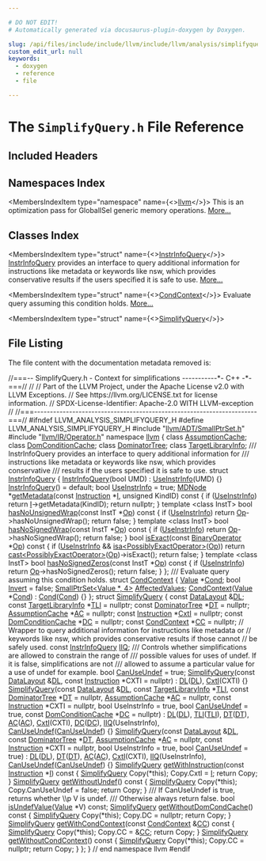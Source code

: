 ```yaml
---

# DO NOT EDIT!
# Automatically generated via docusaurus-plugin-doxygen by Doxygen.

slug: /api/files/include/include/llvm/include/llvm/analysis/simplifyquery-h
custom_edit_url: null
keywords:
  - doxygen
  - reference
  - file

---
```





# The `SimplifyQuery.h` File Reference

<DoxygenPage pluginConfig={pluginConfig}>



## Included Headers

<IncludesList>
<IncludesListItem
  filePath="llvm/ADT/SmallPtrSet.h"
  permalink="/docs/api/files/include/include/llvm/include/llvm/adt/smallptrset-h"
  isLocal="true" />
<IncludesListItem
  filePath="llvm/IR/Operator.h"
  permalink="/docs/api/files/include/include/llvm/include/llvm/ir/operator-h"
  isLocal="true" />
</IncludesList>

## Namespaces Index

<MembersIndex>

<MembersIndexItem
  type="namespace"
  name={<><a href="/docs/api/namespaces/llvm">llvm</a></>}>
This is an optimization pass for GlobalISel generic memory operations. <a href="/docs/api/namespaces/llvm/#details">More...</a>
</MembersIndexItem>

</MembersIndex>

## Classes Index

<MembersIndex>

<MembersIndexItem
  type="struct"
  name={<><a href="/docs/api/structs/llvm/instrinfoquery">InstrInfoQuery</a></>}>
<a href="/docs/api/structs/llvm/instrinfoquery">InstrInfoQuery</a> provides an interface to query additional information for instructions like metadata or keywords like nsw, which provides conservative results if the users specified it is safe to use. <a href="/docs/api/structs/llvm/instrinfoquery/#details">More...</a>
</MembersIndexItem>

<MembersIndexItem
  type="struct"
  name={<><a href="/docs/api/structs/llvm/condcontext">CondContext</a></>}>
Evaluate query assuming this condition holds. <a href="/docs/api/structs/llvm/condcontext/#details">More...</a>
</MembersIndexItem>

<MembersIndexItem
  type="struct"
  name={<><a href="/docs/api/structs/llvm/simplifyquery">SimplifyQuery</a></>}>
</MembersIndexItem>

</MembersIndex>


## File Listing

The file content with the documentation metadata removed is:

<ProgramListing>

<Link id="l00001" /><CodeLine lineNumber="1"><Highlight kind="comment">//===-- SimplifyQuery.h - Context for simplifications -----------&#42;- C++ -&#42;-===//</Highlight><Highlight kind="normal"></Highlight></CodeLine>
<Link id="l00002" /><CodeLine lineNumber="2"><Highlight kind="normal"></Highlight><Highlight kind="comment">//</Highlight><Highlight kind="normal"></Highlight></CodeLine>
<Link id="l00003" /><CodeLine lineNumber="3"><Highlight kind="normal"></Highlight><Highlight kind="comment">// Part of the LLVM Project, under the Apache License v2.0 with LLVM Exceptions.</Highlight><Highlight kind="normal"></Highlight></CodeLine>
<Link id="l00004" /><CodeLine lineNumber="4"><Highlight kind="normal"></Highlight><Highlight kind="comment">// See https://llvm.org/LICENSE.txt for license information.</Highlight><Highlight kind="normal"></Highlight></CodeLine>
<Link id="l00005" /><CodeLine lineNumber="5"><Highlight kind="normal"></Highlight><Highlight kind="comment">// SPDX-License-Identifier: Apache-2.0 WITH LLVM-exception</Highlight><Highlight kind="normal"></Highlight></CodeLine>
<Link id="l00006" /><CodeLine lineNumber="6"><Highlight kind="normal"></Highlight><Highlight kind="comment">//</Highlight><Highlight kind="normal"></Highlight></CodeLine>
<Link id="l00007" /><CodeLine lineNumber="7"><Highlight kind="normal"></Highlight><Highlight kind="comment">//===----------------------------------------------------------------------===//</Highlight><Highlight kind="normal"></Highlight></CodeLine>
<Link id="l00008" /><CodeLine lineNumber="8"><Highlight kind="normal"></Highlight></CodeLine>
<Link id="l00009" /><CodeLine lineNumber="9"><Highlight kind="normal"></Highlight><Highlight kind="preprocessor">#ifndef LLVM&#95;ANALYSIS&#95;SIMPLIFYQUERY&#95;H</Highlight><Highlight kind="normal"></Highlight></CodeLine>
<Link id="l00010" /><CodeLine lineNumber="10"><Highlight kind="normal"></Highlight><Highlight kind="preprocessor">#define LLVM&#95;ANALYSIS&#95;SIMPLIFYQUERY&#95;H</Highlight><Highlight kind="normal"></Highlight></CodeLine>
<Link id="l00011" /><CodeLine lineNumber="11"><Highlight kind="normal"></Highlight></CodeLine>
<Link id="l00012" /><CodeLine lineNumber="12"><Highlight kind="normal"></Highlight><Highlight kind="preprocessor">#include &quot;<a href="/docs/api/files/include/include/llvm/include/llvm/adt/smallptrset-h">llvm/ADT/SmallPtrSet.h</a>&quot;</Highlight><Highlight kind="normal"></Highlight></CodeLine>
<Link id="l00013" /><CodeLine lineNumber="13"><Highlight kind="normal"></Highlight><Highlight kind="preprocessor">#include &quot;<a href="/docs/api/files/include/include/llvm/include/llvm/ir/operator-h">llvm/IR/Operator.h</a>&quot;</Highlight><Highlight kind="normal"></Highlight></CodeLine>
<Link id="l00014" /><CodeLine lineNumber="14"><Highlight kind="normal"></Highlight></CodeLine>
<Link id="l00015" /><CodeLine lineNumber="15"><Highlight kind="normal"></Highlight><Highlight kind="keyword">namespace </Highlight><Highlight kind="normal"><a href="/docs/api/namespaces/llvm">llvm</a> &#123;</Highlight></CodeLine>
<Link id="l00016" /><CodeLine lineNumber="16"><Highlight kind="normal"></Highlight></CodeLine>
<Link id="l00017" /><CodeLine lineNumber="17"><Highlight kind="normal"></Highlight><Highlight kind="keyword">class </Highlight><Highlight kind="normal"><a href="/docs/api/classes/llvm/assumptioncache">AssumptionCache</a>;</Highlight></CodeLine>
<Link id="l00018" /><CodeLine lineNumber="18"><Highlight kind="normal"></Highlight><Highlight kind="keyword">class </Highlight><Highlight kind="normal"><a href="/docs/api/classes/llvm/domconditioncache">DomConditionCache</a>;</Highlight></CodeLine>
<Link id="l00019" /><CodeLine lineNumber="19"><Highlight kind="normal"></Highlight><Highlight kind="keyword">class </Highlight><Highlight kind="normal"><a href="/docs/api/classes/llvm/dominatortree">DominatorTree</a>;</Highlight></CodeLine>
<Link id="l00020" /><CodeLine lineNumber="20"><Highlight kind="normal"></Highlight><Highlight kind="keyword">class </Highlight><Highlight kind="normal"><a href="/docs/api/classes/llvm/targetlibraryinfo">TargetLibraryInfo</a>;</Highlight></CodeLine>
<Link id="l00021" /><CodeLine lineNumber="21"><Highlight kind="normal"></Highlight><Highlight kind="comment"></Highlight></CodeLine>
<Link id="l00022" /><CodeLine lineNumber="22"><Highlight kind="comment">/// InstrInfoQuery provides an interface to query additional information for</Highlight></CodeLine>
<Link id="l00023" /><CodeLine lineNumber="23"><Highlight kind="comment">/// instructions like metadata or keywords like nsw, which provides conservative</Highlight></CodeLine>
<Link id="l00024" /><CodeLine lineNumber="24"><Highlight kind="comment">/// results if the users specified it is safe to use.</Highlight><Highlight kind="normal"></Highlight></CodeLine>
<Link id="l00025" /><CodeLine lineNumber="25" lineLink="/docs/api/structs/llvm/instrinfoquery"><Highlight kind="normal"></Highlight><Highlight kind="keyword">struct </Highlight><Highlight kind="normal"><a href="/docs/api/structs/llvm/instrinfoquery/#a802eed2da28f20a7d5b2a7d113b234bb">InstrInfoQuery</a> &#123;</Highlight></CodeLine>
<Link id="l00026" /><CodeLine lineNumber="26" lineLink="/docs/api/structs/llvm/instrinfoquery/#a802eed2da28f20a7d5b2a7d113b234bb"><Highlight kind="normal">  <a href="/docs/api/structs/llvm/instrinfoquery/#a802eed2da28f20a7d5b2a7d113b234bb">InstrInfoQuery</a>(</Highlight><Highlight kind="keywordtype">bool</Highlight><Highlight kind="normal"> UMD) : <a href="/docs/api/structs/llvm/instrinfoquery/#a9f2a11175d1af9d1bf62666c50c60145">UseInstrInfo</a>(UMD) &#123;&#125;</Highlight></CodeLine>
<Link id="l00027" /><CodeLine lineNumber="27" lineLink="/docs/api/structs/llvm/instrinfoquery/#af44a37cf807da653a896efe37de5bb88"><Highlight kind="normal">  <a href="/docs/api/structs/llvm/instrinfoquery/#af44a37cf807da653a896efe37de5bb88">InstrInfoQuery</a>() = </Highlight><Highlight kind="keywordflow">default</Highlight><Highlight kind="normal">;</Highlight></CodeLine>
<Link id="l00028" /><CodeLine lineNumber="28" lineLink="/docs/api/structs/llvm/instrinfoquery/#a9f2a11175d1af9d1bf62666c50c60145"><Highlight kind="normal">  </Highlight><Highlight kind="keywordtype">bool</Highlight><Highlight kind="normal"> <a href="/docs/api/structs/llvm/instrinfoquery/#a9f2a11175d1af9d1bf62666c50c60145">UseInstrInfo</a> = </Highlight><Highlight kind="keyword">true</Highlight><Highlight kind="normal">;</Highlight></CodeLine>
<Link id="l00029" /><CodeLine lineNumber="29"><Highlight kind="normal"></Highlight></CodeLine>
<Link id="l00030" /><CodeLine lineNumber="30" lineLink="/docs/api/structs/llvm/instrinfoquery/#a312d7ea4a3b571129e9a279a18635ed2"><Highlight kind="normal">  <a href="/docs/api/classes/llvm/mdnode">MDNode</a> &#42;<a href="/docs/api/structs/llvm/instrinfoquery/#a312d7ea4a3b571129e9a279a18635ed2">getMetadata</a>(</Highlight><Highlight kind="keyword">const</Highlight><Highlight kind="normal"> <a href="/docs/api/classes/llvm/instruction">Instruction</a> &#42;<a href="/docs/api/files/lib/lib/support/md5-cpp/#ac0eafdc9ee161b71e7af98af736952fd">I</a>, </Highlight><Highlight kind="keywordtype">unsigned</Highlight><Highlight kind="normal"> KindID)</Highlight><Highlight kind="keyword"> const </Highlight><Highlight kind="normal">&#123;</Highlight></CodeLine>
<Link id="l00031" /><CodeLine lineNumber="31"><Highlight kind="normal">    </Highlight><Highlight kind="keywordflow">if</Highlight><Highlight kind="normal"> (<a href="/docs/api/structs/llvm/instrinfoquery/#a9f2a11175d1af9d1bf62666c50c60145">UseInstrInfo</a>)</Highlight></CodeLine>
<Link id="l00032" /><CodeLine lineNumber="32"><Highlight kind="normal">      </Highlight><Highlight kind="keywordflow">return</Highlight><Highlight kind="normal"> <a href="/docs/api/files/lib/lib/support/md5-cpp/#ac0eafdc9ee161b71e7af98af736952fd">I</a>-&gt;getMetadata(KindID);</Highlight></CodeLine>
<Link id="l00033" /><CodeLine lineNumber="33"><Highlight kind="normal">    </Highlight><Highlight kind="keywordflow">return</Highlight><Highlight kind="normal"> </Highlight><Highlight kind="keyword">nullptr</Highlight><Highlight kind="normal">;</Highlight></CodeLine>
<Link id="l00034" /><CodeLine lineNumber="34"><Highlight kind="normal">  &#125;</Highlight></CodeLine>
<Link id="l00035" /><CodeLine lineNumber="35"><Highlight kind="normal"></Highlight></CodeLine>
<Link id="l00036" /><CodeLine lineNumber="36" lineLink="/docs/api/structs/llvm/instrinfoquery/#affcd96f408768d8c1849b5293579143d"><Highlight kind="normal">  </Highlight><Highlight kind="keyword">template</Highlight><Highlight kind="normal"> &lt;</Highlight><Highlight kind="keyword">class</Highlight><Highlight kind="normal"> InstT&gt; </Highlight><Highlight kind="keywordtype">bool</Highlight><Highlight kind="normal"> <a href="/docs/api/structs/llvm/instrinfoquery/#affcd96f408768d8c1849b5293579143d">hasNoUnsignedWrap</a>(</Highlight><Highlight kind="keyword">const</Highlight><Highlight kind="normal"> InstT &#42;<a href="/docs/api/namespaces/llvm/#ab471937b9a227e70c7fe8bd9604014d6">Op</a>)</Highlight><Highlight kind="keyword"> const </Highlight><Highlight kind="normal">&#123;</Highlight></CodeLine>
<Link id="l00037" /><CodeLine lineNumber="37"><Highlight kind="normal">    </Highlight><Highlight kind="keywordflow">if</Highlight><Highlight kind="normal"> (<a href="/docs/api/structs/llvm/instrinfoquery/#a9f2a11175d1af9d1bf62666c50c60145">UseInstrInfo</a>)</Highlight></CodeLine>
<Link id="l00038" /><CodeLine lineNumber="38"><Highlight kind="normal">      </Highlight><Highlight kind="keywordflow">return</Highlight><Highlight kind="normal"> <a href="/docs/api/namespaces/llvm/#ab471937b9a227e70c7fe8bd9604014d6">Op</a>-&gt;hasNoUnsignedWrap();</Highlight></CodeLine>
<Link id="l00039" /><CodeLine lineNumber="39"><Highlight kind="normal">    </Highlight><Highlight kind="keywordflow">return</Highlight><Highlight kind="normal"> </Highlight><Highlight kind="keyword">false</Highlight><Highlight kind="normal">;</Highlight></CodeLine>
<Link id="l00040" /><CodeLine lineNumber="40"><Highlight kind="normal">  &#125;</Highlight></CodeLine>
<Link id="l00041" /><CodeLine lineNumber="41"><Highlight kind="normal"></Highlight></CodeLine>
<Link id="l00042" /><CodeLine lineNumber="42" lineLink="/docs/api/structs/llvm/instrinfoquery/#a879785896627e7415e7aee7934bf922b"><Highlight kind="normal">  </Highlight><Highlight kind="keyword">template</Highlight><Highlight kind="normal"> &lt;</Highlight><Highlight kind="keyword">class</Highlight><Highlight kind="normal"> InstT&gt; </Highlight><Highlight kind="keywordtype">bool</Highlight><Highlight kind="normal"> <a href="/docs/api/structs/llvm/instrinfoquery/#a879785896627e7415e7aee7934bf922b">hasNoSignedWrap</a>(</Highlight><Highlight kind="keyword">const</Highlight><Highlight kind="normal"> InstT &#42;<a href="/docs/api/namespaces/llvm/#ab471937b9a227e70c7fe8bd9604014d6">Op</a>)</Highlight><Highlight kind="keyword"> const </Highlight><Highlight kind="normal">&#123;</Highlight></CodeLine>
<Link id="l00043" /><CodeLine lineNumber="43"><Highlight kind="normal">    </Highlight><Highlight kind="keywordflow">if</Highlight><Highlight kind="normal"> (<a href="/docs/api/structs/llvm/instrinfoquery/#a9f2a11175d1af9d1bf62666c50c60145">UseInstrInfo</a>)</Highlight></CodeLine>
<Link id="l00044" /><CodeLine lineNumber="44"><Highlight kind="normal">      </Highlight><Highlight kind="keywordflow">return</Highlight><Highlight kind="normal"> <a href="/docs/api/namespaces/llvm/#ab471937b9a227e70c7fe8bd9604014d6">Op</a>-&gt;hasNoSignedWrap();</Highlight></CodeLine>
<Link id="l00045" /><CodeLine lineNumber="45"><Highlight kind="normal">    </Highlight><Highlight kind="keywordflow">return</Highlight><Highlight kind="normal"> </Highlight><Highlight kind="keyword">false</Highlight><Highlight kind="normal">;</Highlight></CodeLine>
<Link id="l00046" /><CodeLine lineNumber="46"><Highlight kind="normal">  &#125;</Highlight></CodeLine>
<Link id="l00047" /><CodeLine lineNumber="47"><Highlight kind="normal"></Highlight></CodeLine>
<Link id="l00048" /><CodeLine lineNumber="48" lineLink="/docs/api/structs/llvm/instrinfoquery/#a0e8fe3b04971436feea66aca9016f45b"><Highlight kind="normal">  </Highlight><Highlight kind="keywordtype">bool</Highlight><Highlight kind="normal"> <a href="/docs/api/structs/llvm/instrinfoquery/#a0e8fe3b04971436feea66aca9016f45b">isExact</a>(</Highlight><Highlight kind="keyword">const</Highlight><Highlight kind="normal"> <a href="/docs/api/classes/llvm/binaryoperator">BinaryOperator</a> &#42;<a href="/docs/api/namespaces/llvm/#ab471937b9a227e70c7fe8bd9604014d6">Op</a>)</Highlight><Highlight kind="keyword"> const </Highlight><Highlight kind="normal">&#123;</Highlight></CodeLine>
<Link id="l00049" /><CodeLine lineNumber="49"><Highlight kind="normal">    </Highlight><Highlight kind="keywordflow">if</Highlight><Highlight kind="normal"> (<a href="/docs/api/structs/llvm/instrinfoquery/#a9f2a11175d1af9d1bf62666c50c60145">UseInstrInfo</a> &amp;&amp; <a href="/docs/api/namespaces/llvm/#a92ca992e52dddc420f4b069cae06dfbe">isa&lt;PossiblyExactOperator&gt;</a>(<a href="/docs/api/namespaces/llvm/#ab471937b9a227e70c7fe8bd9604014d6">Op</a>))</Highlight></CodeLine>
<Link id="l00050" /><CodeLine lineNumber="50"><Highlight kind="normal">      </Highlight><Highlight kind="keywordflow">return</Highlight><Highlight kind="normal"> <a href="/docs/api/namespaces/llvm/#ac4fc845f5ed92de63cd4474f128f5fc5">cast&lt;PossiblyExactOperator&gt;</a>(<a href="/docs/api/namespaces/llvm/#ab471937b9a227e70c7fe8bd9604014d6">Op</a>)-&gt;isExact();</Highlight></CodeLine>
<Link id="l00051" /><CodeLine lineNumber="51"><Highlight kind="normal">    </Highlight><Highlight kind="keywordflow">return</Highlight><Highlight kind="normal"> </Highlight><Highlight kind="keyword">false</Highlight><Highlight kind="normal">;</Highlight></CodeLine>
<Link id="l00052" /><CodeLine lineNumber="52"><Highlight kind="normal">  &#125;</Highlight></CodeLine>
<Link id="l00053" /><CodeLine lineNumber="53"><Highlight kind="normal"></Highlight></CodeLine>
<Link id="l00054" /><CodeLine lineNumber="54" lineLink="/docs/api/structs/llvm/instrinfoquery/#a76d2f99545c6ca6ae903258d78dfecd0"><Highlight kind="normal">  </Highlight><Highlight kind="keyword">template</Highlight><Highlight kind="normal"> &lt;</Highlight><Highlight kind="keyword">class</Highlight><Highlight kind="normal"> InstT&gt; </Highlight><Highlight kind="keywordtype">bool</Highlight><Highlight kind="normal"> <a href="/docs/api/structs/llvm/instrinfoquery/#a76d2f99545c6ca6ae903258d78dfecd0">hasNoSignedZeros</a>(</Highlight><Highlight kind="keyword">const</Highlight><Highlight kind="normal"> InstT &#42;<a href="/docs/api/namespaces/llvm/#ab471937b9a227e70c7fe8bd9604014d6">Op</a>)</Highlight><Highlight kind="keyword"> const </Highlight><Highlight kind="normal">&#123;</Highlight></CodeLine>
<Link id="l00055" /><CodeLine lineNumber="55"><Highlight kind="normal">    </Highlight><Highlight kind="keywordflow">if</Highlight><Highlight kind="normal"> (<a href="/docs/api/structs/llvm/instrinfoquery/#a9f2a11175d1af9d1bf62666c50c60145">UseInstrInfo</a>)</Highlight></CodeLine>
<Link id="l00056" /><CodeLine lineNumber="56"><Highlight kind="normal">      </Highlight><Highlight kind="keywordflow">return</Highlight><Highlight kind="normal"> <a href="/docs/api/namespaces/llvm/#ab471937b9a227e70c7fe8bd9604014d6">Op</a>-&gt;hasNoSignedZeros();</Highlight></CodeLine>
<Link id="l00057" /><CodeLine lineNumber="57"><Highlight kind="normal">    </Highlight><Highlight kind="keywordflow">return</Highlight><Highlight kind="normal"> </Highlight><Highlight kind="keyword">false</Highlight><Highlight kind="normal">;</Highlight></CodeLine>
<Link id="l00058" /><CodeLine lineNumber="58"><Highlight kind="normal">  &#125;</Highlight></CodeLine>
<Link id="l00059" /><CodeLine lineNumber="59"><Highlight kind="normal">&#125;;</Highlight></CodeLine>
<Link id="l00060" /><CodeLine lineNumber="60"><Highlight kind="normal"></Highlight><Highlight kind="comment"></Highlight></CodeLine>
<Link id="l00061" /><CodeLine lineNumber="61"><Highlight kind="comment">/// Evaluate query assuming this condition holds.</Highlight><Highlight kind="normal"></Highlight></CodeLine>
<Link id="l00062" /><CodeLine lineNumber="62" lineLink="/docs/api/structs/llvm/condcontext"><Highlight kind="normal"></Highlight><Highlight kind="keyword">struct </Highlight><Highlight kind="normal"><a href="/docs/api/structs/llvm/condcontext/#a05c157f65770647b729fb744b1781f09">CondContext</a> &#123;</Highlight></CodeLine>
<Link id="l00063" /><CodeLine lineNumber="63" lineLink="/docs/api/structs/llvm/condcontext/#a763ef317b7b58ce418aa2f6b0257a81d"><Highlight kind="normal">  <a href="/docs/api/classes/llvm/value">Value</a> &#42;<a href="/docs/api/structs/llvm/condcontext/#a763ef317b7b58ce418aa2f6b0257a81d">Cond</a>;</Highlight></CodeLine>
<Link id="l00064" /><CodeLine lineNumber="64" lineLink="/docs/api/structs/llvm/condcontext/#a2b7d7cd82fc31661c80b93961a93fd4c"><Highlight kind="normal">  </Highlight><Highlight kind="keywordtype">bool</Highlight><Highlight kind="normal"> <a href="/docs/api/structs/llvm/condcontext/#a2b7d7cd82fc31661c80b93961a93fd4c">Invert</a> = </Highlight><Highlight kind="keyword">false</Highlight><Highlight kind="normal">;</Highlight></CodeLine>
<Link id="l00065" /><CodeLine lineNumber="65" lineLink="/docs/api/structs/llvm/condcontext/#a331e34a45be65f3b088083ceecb5a442"><Highlight kind="normal">  <a href="/docs/api/classes/llvm/smallptrset">SmallPtrSet&lt;Value &#42;, 4&gt;</a> <a href="/docs/api/structs/llvm/condcontext/#a331e34a45be65f3b088083ceecb5a442">AffectedValues</a>;</Highlight></CodeLine>
<Link id="l00066" /><CodeLine lineNumber="66"><Highlight kind="normal"></Highlight></CodeLine>
<Link id="l00067" /><CodeLine lineNumber="67" lineLink="/docs/api/structs/llvm/condcontext/#a05c157f65770647b729fb744b1781f09"><Highlight kind="normal">  <a href="/docs/api/structs/llvm/condcontext/#a05c157f65770647b729fb744b1781f09">CondContext</a>(<a href="/docs/api/classes/llvm/value">Value</a> &#42;<a href="/docs/api/structs/llvm/condcontext/#a763ef317b7b58ce418aa2f6b0257a81d">Cond</a>) : <a href="/docs/api/structs/llvm/condcontext/#a763ef317b7b58ce418aa2f6b0257a81d">Cond</a>(<a href="/docs/api/structs/llvm/condcontext/#a763ef317b7b58ce418aa2f6b0257a81d">Cond</a>) &#123;&#125;</Highlight></CodeLine>
<Link id="l00068" /><CodeLine lineNumber="68"><Highlight kind="normal">&#125;;</Highlight></CodeLine>
<Link id="l00069" /><CodeLine lineNumber="69"><Highlight kind="normal"></Highlight></CodeLine>
<Link id="l00070" /><CodeLine lineNumber="70" lineLink="/docs/api/structs/llvm/simplifyquery"><Highlight kind="normal"></Highlight><Highlight kind="keyword">struct </Highlight><Highlight kind="normal"><a href="/docs/api/structs/llvm/simplifyquery/#a343add975d940af757f1254276d93640">SimplifyQuery</a> &#123;</Highlight></CodeLine>
<Link id="l00071" /><CodeLine lineNumber="71" lineLink="/docs/api/structs/llvm/simplifyquery/#a0ffb6d79f6befe2030328bd1d7110feb"><Highlight kind="normal">  </Highlight><Highlight kind="keyword">const</Highlight><Highlight kind="normal"> <a href="/docs/api/classes/llvm/datalayout">DataLayout</a> &amp;<a href="/docs/api/structs/llvm/simplifyquery/#a0ffb6d79f6befe2030328bd1d7110feb">DL</a>;</Highlight></CodeLine>
<Link id="l00072" /><CodeLine lineNumber="72" lineLink="/docs/api/structs/llvm/simplifyquery/#aaf09fd551f7b18f7c75c662a8a8ed040"><Highlight kind="normal">  </Highlight><Highlight kind="keyword">const</Highlight><Highlight kind="normal"> <a href="/docs/api/classes/llvm/targetlibraryinfo">TargetLibraryInfo</a> &#42;<a href="/docs/api/structs/llvm/simplifyquery/#aaf09fd551f7b18f7c75c662a8a8ed040">TLI</a> = </Highlight><Highlight kind="keyword">nullptr</Highlight><Highlight kind="normal">;</Highlight></CodeLine>
<Link id="l00073" /><CodeLine lineNumber="73" lineLink="/docs/api/structs/llvm/simplifyquery/#a4776fa0f5a726bd5a8a444981c283c69"><Highlight kind="normal">  </Highlight><Highlight kind="keyword">const</Highlight><Highlight kind="normal"> <a href="/docs/api/classes/llvm/dominatortree">DominatorTree</a> &#42;<a href="/docs/api/structs/llvm/simplifyquery/#a4776fa0f5a726bd5a8a444981c283c69">DT</a> = </Highlight><Highlight kind="keyword">nullptr</Highlight><Highlight kind="normal">;</Highlight></CodeLine>
<Link id="l00074" /><CodeLine lineNumber="74" lineLink="/docs/api/structs/llvm/simplifyquery/#a928ce56952772d0e0f43cab3a489a6fe"><Highlight kind="normal">  <a href="/docs/api/classes/llvm/assumptioncache">AssumptionCache</a> &#42;<a href="/docs/api/structs/llvm/simplifyquery/#a928ce56952772d0e0f43cab3a489a6fe">AC</a> = </Highlight><Highlight kind="keyword">nullptr</Highlight><Highlight kind="normal">;</Highlight></CodeLine>
<Link id="l00075" /><CodeLine lineNumber="75" lineLink="/docs/api/structs/llvm/simplifyquery/#a30647c42c8c40890c577ba5b4ab16468"><Highlight kind="normal">  </Highlight><Highlight kind="keyword">const</Highlight><Highlight kind="normal"> <a href="/docs/api/classes/llvm/instruction">Instruction</a> &#42;<a href="/docs/api/structs/llvm/simplifyquery/#a30647c42c8c40890c577ba5b4ab16468">CxtI</a> = </Highlight><Highlight kind="keyword">nullptr</Highlight><Highlight kind="normal">;</Highlight></CodeLine>
<Link id="l00076" /><CodeLine lineNumber="76" lineLink="/docs/api/structs/llvm/simplifyquery/#a9e98bd8d2fcb558510c18f43f1611bc8"><Highlight kind="normal">  </Highlight><Highlight kind="keyword">const</Highlight><Highlight kind="normal"> <a href="/docs/api/classes/llvm/domconditioncache">DomConditionCache</a> &#42;<a href="/docs/api/structs/llvm/simplifyquery/#a9e98bd8d2fcb558510c18f43f1611bc8">DC</a> = </Highlight><Highlight kind="keyword">nullptr</Highlight><Highlight kind="normal">;</Highlight></CodeLine>
<Link id="l00077" /><CodeLine lineNumber="77" lineLink="/docs/api/structs/llvm/simplifyquery/#afd186c7b45157be86bb148cd8347822a"><Highlight kind="normal">  </Highlight><Highlight kind="keyword">const</Highlight><Highlight kind="normal"> <a href="/docs/api/structs/llvm/condcontext">CondContext</a> &#42;<a href="/docs/api/structs/llvm/simplifyquery/#afd186c7b45157be86bb148cd8347822a">CC</a> = </Highlight><Highlight kind="keyword">nullptr</Highlight><Highlight kind="normal">;</Highlight></CodeLine>
<Link id="l00078" /><CodeLine lineNumber="78"><Highlight kind="normal"></Highlight></CodeLine>
<Link id="l00079" /><CodeLine lineNumber="79"><Highlight kind="normal">  </Highlight><Highlight kind="comment">// Wrapper to query additional information for instructions like metadata or</Highlight><Highlight kind="normal"></Highlight></CodeLine>
<Link id="l00080" /><CodeLine lineNumber="80"><Highlight kind="normal">  </Highlight><Highlight kind="comment">// keywords like nsw, which provides conservative results if those cannot</Highlight><Highlight kind="normal"></Highlight></CodeLine>
<Link id="l00081" /><CodeLine lineNumber="81"><Highlight kind="normal">  </Highlight><Highlight kind="comment">// be safely used.</Highlight><Highlight kind="normal"></Highlight></CodeLine>
<Link id="l00082" /><CodeLine lineNumber="82" lineLink="/docs/api/structs/llvm/simplifyquery/#ad029c8abde2f42c8d5837bd5515bb18e"><Highlight kind="normal">  </Highlight><Highlight kind="keyword">const</Highlight><Highlight kind="normal"> <a href="/docs/api/structs/llvm/instrinfoquery">InstrInfoQuery</a> <a href="/docs/api/structs/llvm/simplifyquery/#ad029c8abde2f42c8d5837bd5515bb18e">IIQ</a>;</Highlight></CodeLine>
<Link id="l00083" /><CodeLine lineNumber="83"><Highlight kind="normal"></Highlight><Highlight kind="comment"></Highlight></CodeLine>
<Link id="l00084" /><CodeLine lineNumber="84"><Highlight kind="comment">  /// Controls whether simplifications are allowed to constrain the range of</Highlight></CodeLine>
<Link id="l00085" /><CodeLine lineNumber="85"><Highlight kind="comment">  /// possible values for uses of undef. If it is false, simplifications are not</Highlight></CodeLine>
<Link id="l00086" /><CodeLine lineNumber="86"><Highlight kind="comment">  /// allowed to assume a particular value for a use of undef for example.</Highlight><Highlight kind="normal"></Highlight></CodeLine>
<Link id="l00087" /><CodeLine lineNumber="87" lineLink="/docs/api/structs/llvm/simplifyquery/#a3b12da4ca5cd8514b068a30f8716db31"><Highlight kind="normal">  </Highlight><Highlight kind="keywordtype">bool</Highlight><Highlight kind="normal"> <a href="/docs/api/structs/llvm/simplifyquery/#a3b12da4ca5cd8514b068a30f8716db31">CanUseUndef</a> = </Highlight><Highlight kind="keyword">true</Highlight><Highlight kind="normal">;</Highlight></CodeLine>
<Link id="l00088" /><CodeLine lineNumber="88"><Highlight kind="normal"></Highlight></CodeLine>
<Link id="l00089" /><CodeLine lineNumber="89" lineLink="/docs/api/structs/llvm/simplifyquery/#a343add975d940af757f1254276d93640"><Highlight kind="normal">  <a href="/docs/api/structs/llvm/simplifyquery/#a343add975d940af757f1254276d93640">SimplifyQuery</a>(</Highlight><Highlight kind="keyword">const</Highlight><Highlight kind="normal"> <a href="/docs/api/classes/llvm/datalayout">DataLayout</a> &amp;<a href="/docs/api/structs/llvm/simplifyquery/#a0ffb6d79f6befe2030328bd1d7110feb">DL</a>, </Highlight><Highlight kind="keyword">const</Highlight><Highlight kind="normal"> <a href="/docs/api/classes/llvm/instruction">Instruction</a> &#42;CXTI = </Highlight><Highlight kind="keyword">nullptr</Highlight><Highlight kind="normal">)</Highlight></CodeLine>
<Link id="l00090" /><CodeLine lineNumber="90"><Highlight kind="normal">      : <a href="/docs/api/structs/llvm/simplifyquery/#a0ffb6d79f6befe2030328bd1d7110feb">DL</a>(<a href="/docs/api/structs/llvm/simplifyquery/#a0ffb6d79f6befe2030328bd1d7110feb">DL</a>), <a href="/docs/api/structs/llvm/simplifyquery/#a30647c42c8c40890c577ba5b4ab16468">CxtI</a>(CXTI) &#123;&#125;</Highlight></CodeLine>
<Link id="l00091" /><CodeLine lineNumber="91"><Highlight kind="normal"></Highlight></CodeLine>
<Link id="l00092" /><CodeLine lineNumber="92" lineLink="/docs/api/structs/llvm/simplifyquery/#a6679427daa9fef9c45ae2ab6cd21b8c5"><Highlight kind="normal">  <a href="/docs/api/structs/llvm/simplifyquery/#a6679427daa9fef9c45ae2ab6cd21b8c5">SimplifyQuery</a>(</Highlight><Highlight kind="keyword">const</Highlight><Highlight kind="normal"> <a href="/docs/api/classes/llvm/datalayout">DataLayout</a> &amp;<a href="/docs/api/structs/llvm/simplifyquery/#a0ffb6d79f6befe2030328bd1d7110feb">DL</a>, </Highlight><Highlight kind="keyword">const</Highlight><Highlight kind="normal"> <a href="/docs/api/classes/llvm/targetlibraryinfo">TargetLibraryInfo</a> &#42;<a href="/docs/api/structs/llvm/simplifyquery/#aaf09fd551f7b18f7c75c662a8a8ed040">TLI</a>,</Highlight></CodeLine>
<Link id="l00093" /><CodeLine lineNumber="93"><Highlight kind="normal">                </Highlight><Highlight kind="keyword">const</Highlight><Highlight kind="normal"> <a href="/docs/api/classes/llvm/dominatortree">DominatorTree</a> &#42;<a href="/docs/api/structs/llvm/simplifyquery/#a4776fa0f5a726bd5a8a444981c283c69">DT</a> = </Highlight><Highlight kind="keyword">nullptr</Highlight><Highlight kind="normal">,</Highlight></CodeLine>
<Link id="l00094" /><CodeLine lineNumber="94"><Highlight kind="normal">                <a href="/docs/api/classes/llvm/assumptioncache">AssumptionCache</a> &#42;<a href="/docs/api/structs/llvm/simplifyquery/#a928ce56952772d0e0f43cab3a489a6fe">AC</a> = </Highlight><Highlight kind="keyword">nullptr</Highlight><Highlight kind="normal">,</Highlight></CodeLine>
<Link id="l00095" /><CodeLine lineNumber="95"><Highlight kind="normal">                </Highlight><Highlight kind="keyword">const</Highlight><Highlight kind="normal"> <a href="/docs/api/classes/llvm/instruction">Instruction</a> &#42;CXTI = </Highlight><Highlight kind="keyword">nullptr</Highlight><Highlight kind="normal">, </Highlight><Highlight kind="keywordtype">bool</Highlight><Highlight kind="normal"> UseInstrInfo = </Highlight><Highlight kind="keyword">true</Highlight><Highlight kind="normal">,</Highlight></CodeLine>
<Link id="l00096" /><CodeLine lineNumber="96"><Highlight kind="normal">                </Highlight><Highlight kind="keywordtype">bool</Highlight><Highlight kind="normal"> <a href="/docs/api/structs/llvm/simplifyquery/#a3b12da4ca5cd8514b068a30f8716db31">CanUseUndef</a> = </Highlight><Highlight kind="keyword">true</Highlight><Highlight kind="normal">, </Highlight><Highlight kind="keyword">const</Highlight><Highlight kind="normal"> <a href="/docs/api/classes/llvm/domconditioncache">DomConditionCache</a> &#42;<a href="/docs/api/structs/llvm/simplifyquery/#a9e98bd8d2fcb558510c18f43f1611bc8">DC</a> = </Highlight><Highlight kind="keyword">nullptr</Highlight><Highlight kind="normal">)</Highlight></CodeLine>
<Link id="l00097" /><CodeLine lineNumber="97"><Highlight kind="normal">      : <a href="/docs/api/structs/llvm/simplifyquery/#a0ffb6d79f6befe2030328bd1d7110feb">DL</a>(<a href="/docs/api/structs/llvm/simplifyquery/#a0ffb6d79f6befe2030328bd1d7110feb">DL</a>), <a href="/docs/api/structs/llvm/simplifyquery/#aaf09fd551f7b18f7c75c662a8a8ed040">TLI</a>(<a href="/docs/api/structs/llvm/simplifyquery/#aaf09fd551f7b18f7c75c662a8a8ed040">TLI</a>), <a href="/docs/api/structs/llvm/simplifyquery/#a4776fa0f5a726bd5a8a444981c283c69">DT</a>(<a href="/docs/api/structs/llvm/simplifyquery/#a4776fa0f5a726bd5a8a444981c283c69">DT</a>), <a href="/docs/api/structs/llvm/simplifyquery/#a928ce56952772d0e0f43cab3a489a6fe">AC</a>(<a href="/docs/api/structs/llvm/simplifyquery/#a928ce56952772d0e0f43cab3a489a6fe">AC</a>), <a href="/docs/api/structs/llvm/simplifyquery/#a30647c42c8c40890c577ba5b4ab16468">CxtI</a>(CXTI), <a href="/docs/api/structs/llvm/simplifyquery/#a9e98bd8d2fcb558510c18f43f1611bc8">DC</a>(<a href="/docs/api/structs/llvm/simplifyquery/#a9e98bd8d2fcb558510c18f43f1611bc8">DC</a>), <a href="/docs/api/structs/llvm/simplifyquery/#ad029c8abde2f42c8d5837bd5515bb18e">IIQ</a>(UseInstrInfo),</Highlight></CodeLine>
<Link id="l00098" /><CodeLine lineNumber="98"><Highlight kind="normal">        <a href="/docs/api/structs/llvm/simplifyquery/#a3b12da4ca5cd8514b068a30f8716db31">CanUseUndef</a>(<a href="/docs/api/structs/llvm/simplifyquery/#a3b12da4ca5cd8514b068a30f8716db31">CanUseUndef</a>) &#123;&#125;</Highlight></CodeLine>
<Link id="l00099" /><CodeLine lineNumber="99"><Highlight kind="normal"></Highlight></CodeLine>
<Link id="l00100" /><CodeLine lineNumber="100" lineLink="/docs/api/structs/llvm/simplifyquery/#a9eaf1831f1ac1f0490dd9996368d8591"><Highlight kind="normal">  <a href="/docs/api/structs/llvm/simplifyquery/#a9eaf1831f1ac1f0490dd9996368d8591">SimplifyQuery</a>(</Highlight><Highlight kind="keyword">const</Highlight><Highlight kind="normal"> <a href="/docs/api/classes/llvm/datalayout">DataLayout</a> &amp;<a href="/docs/api/structs/llvm/simplifyquery/#a0ffb6d79f6befe2030328bd1d7110feb">DL</a>, </Highlight><Highlight kind="keyword">const</Highlight><Highlight kind="normal"> <a href="/docs/api/classes/llvm/dominatortree">DominatorTree</a> &#42;<a href="/docs/api/structs/llvm/simplifyquery/#a4776fa0f5a726bd5a8a444981c283c69">DT</a>,</Highlight></CodeLine>
<Link id="l00101" /><CodeLine lineNumber="101"><Highlight kind="normal">                <a href="/docs/api/classes/llvm/assumptioncache">AssumptionCache</a> &#42;<a href="/docs/api/structs/llvm/simplifyquery/#a928ce56952772d0e0f43cab3a489a6fe">AC</a> = </Highlight><Highlight kind="keyword">nullptr</Highlight><Highlight kind="normal">,</Highlight></CodeLine>
<Link id="l00102" /><CodeLine lineNumber="102"><Highlight kind="normal">                </Highlight><Highlight kind="keyword">const</Highlight><Highlight kind="normal"> <a href="/docs/api/classes/llvm/instruction">Instruction</a> &#42;CXTI = </Highlight><Highlight kind="keyword">nullptr</Highlight><Highlight kind="normal">, </Highlight><Highlight kind="keywordtype">bool</Highlight><Highlight kind="normal"> UseInstrInfo = </Highlight><Highlight kind="keyword">true</Highlight><Highlight kind="normal">,</Highlight></CodeLine>
<Link id="l00103" /><CodeLine lineNumber="103"><Highlight kind="normal">                </Highlight><Highlight kind="keywordtype">bool</Highlight><Highlight kind="normal"> <a href="/docs/api/structs/llvm/simplifyquery/#a3b12da4ca5cd8514b068a30f8716db31">CanUseUndef</a> = </Highlight><Highlight kind="keyword">true</Highlight><Highlight kind="normal">)</Highlight></CodeLine>
<Link id="l00104" /><CodeLine lineNumber="104"><Highlight kind="normal">      : <a href="/docs/api/structs/llvm/simplifyquery/#a0ffb6d79f6befe2030328bd1d7110feb">DL</a>(<a href="/docs/api/structs/llvm/simplifyquery/#a0ffb6d79f6befe2030328bd1d7110feb">DL</a>), <a href="/docs/api/structs/llvm/simplifyquery/#a4776fa0f5a726bd5a8a444981c283c69">DT</a>(<a href="/docs/api/structs/llvm/simplifyquery/#a4776fa0f5a726bd5a8a444981c283c69">DT</a>), <a href="/docs/api/structs/llvm/simplifyquery/#a928ce56952772d0e0f43cab3a489a6fe">AC</a>(<a href="/docs/api/structs/llvm/simplifyquery/#a928ce56952772d0e0f43cab3a489a6fe">AC</a>), <a href="/docs/api/structs/llvm/simplifyquery/#a30647c42c8c40890c577ba5b4ab16468">CxtI</a>(CXTI), <a href="/docs/api/structs/llvm/simplifyquery/#ad029c8abde2f42c8d5837bd5515bb18e">IIQ</a>(UseInstrInfo),</Highlight></CodeLine>
<Link id="l00105" /><CodeLine lineNumber="105"><Highlight kind="normal">        <a href="/docs/api/structs/llvm/simplifyquery/#a3b12da4ca5cd8514b068a30f8716db31">CanUseUndef</a>(<a href="/docs/api/structs/llvm/simplifyquery/#a3b12da4ca5cd8514b068a30f8716db31">CanUseUndef</a>) &#123;&#125;</Highlight></CodeLine>
<Link id="l00106" /><CodeLine lineNumber="106"><Highlight kind="normal"></Highlight></CodeLine>
<Link id="l00107" /><CodeLine lineNumber="107" lineLink="/docs/api/structs/llvm/simplifyquery/#a505cdf903e17bf9be677769bf0980adc"><Highlight kind="normal">  <a href="/docs/api/structs/llvm/simplifyquery/#a343add975d940af757f1254276d93640">SimplifyQuery</a> <a href="/docs/api/structs/llvm/simplifyquery/#a505cdf903e17bf9be677769bf0980adc">getWithInstruction</a>(</Highlight><Highlight kind="keyword">const</Highlight><Highlight kind="normal"> <a href="/docs/api/classes/llvm/instruction">Instruction</a> &#42;<a href="/docs/api/files/lib/lib/support/md5-cpp/#ac0eafdc9ee161b71e7af98af736952fd">I</a>)</Highlight><Highlight kind="keyword"> const </Highlight><Highlight kind="normal">&#123;</Highlight></CodeLine>
<Link id="l00108" /><CodeLine lineNumber="108"><Highlight kind="normal">    <a href="/docs/api/structs/llvm/simplifyquery/#a343add975d940af757f1254276d93640">SimplifyQuery</a> Copy(&#42;</Highlight><Highlight kind="keyword">this</Highlight><Highlight kind="normal">);</Highlight></CodeLine>
<Link id="l00109" /><CodeLine lineNumber="109"><Highlight kind="normal">    Copy.CxtI = <a href="/docs/api/files/lib/lib/support/md5-cpp/#ac0eafdc9ee161b71e7af98af736952fd">I</a>;</Highlight></CodeLine>
<Link id="l00110" /><CodeLine lineNumber="110"><Highlight kind="normal">    </Highlight><Highlight kind="keywordflow">return</Highlight><Highlight kind="normal"> Copy;</Highlight></CodeLine>
<Link id="l00111" /><CodeLine lineNumber="111"><Highlight kind="normal">  &#125;</Highlight></CodeLine>
<Link id="l00112" /><CodeLine lineNumber="112" lineLink="/docs/api/structs/llvm/simplifyquery/#aba451d2306d849c2ca6821dfe84587a9"><Highlight kind="normal">  <a href="/docs/api/structs/llvm/simplifyquery/#a343add975d940af757f1254276d93640">SimplifyQuery</a> <a href="/docs/api/structs/llvm/simplifyquery/#aba451d2306d849c2ca6821dfe84587a9">getWithoutUndef</a>()</Highlight><Highlight kind="keyword"> const </Highlight><Highlight kind="normal">&#123;</Highlight></CodeLine>
<Link id="l00113" /><CodeLine lineNumber="113"><Highlight kind="normal">    <a href="/docs/api/structs/llvm/simplifyquery/#a343add975d940af757f1254276d93640">SimplifyQuery</a> Copy(&#42;</Highlight><Highlight kind="keyword">this</Highlight><Highlight kind="normal">);</Highlight></CodeLine>
<Link id="l00114" /><CodeLine lineNumber="114"><Highlight kind="normal">    Copy.CanUseUndef = </Highlight><Highlight kind="keyword">false</Highlight><Highlight kind="normal">;</Highlight></CodeLine>
<Link id="l00115" /><CodeLine lineNumber="115"><Highlight kind="normal">    </Highlight><Highlight kind="keywordflow">return</Highlight><Highlight kind="normal"> Copy;</Highlight></CodeLine>
<Link id="l00116" /><CodeLine lineNumber="116"><Highlight kind="normal">  &#125;</Highlight></CodeLine>
<Link id="l00117" /><CodeLine lineNumber="117"><Highlight kind="normal"></Highlight><Highlight kind="comment"></Highlight></CodeLine>
<Link id="l00118" /><CodeLine lineNumber="118"><Highlight kind="comment">  /// If CanUseUndef is true, returns whether \\p V is undef.</Highlight></CodeLine>
<Link id="l00119" /><CodeLine lineNumber="119"><Highlight kind="comment">  /// Otherwise always return false.</Highlight><Highlight kind="normal"></Highlight></CodeLine>
<Link id="l00120" /><CodeLine lineNumber="120"><Highlight kind="normal">  </Highlight><Highlight kind="keywordtype">bool</Highlight><Highlight kind="normal"> <a href="/docs/api/structs/llvm/simplifyquery/#a8349c0152a8ece08ab63f6180baa7c8e">isUndefValue</a>(<a href="/docs/api/classes/llvm/value">Value</a> &#42;V) </Highlight><Highlight kind="keyword">const</Highlight><Highlight kind="normal">;</Highlight></CodeLine>
<Link id="l00121" /><CodeLine lineNumber="121"><Highlight kind="normal"></Highlight></CodeLine>
<Link id="l00122" /><CodeLine lineNumber="122" lineLink="/docs/api/structs/llvm/simplifyquery/#adfa0aaf0f26a6dce6e634abd5538860f"><Highlight kind="normal">  <a href="/docs/api/structs/llvm/simplifyquery/#a343add975d940af757f1254276d93640">SimplifyQuery</a> <a href="/docs/api/structs/llvm/simplifyquery/#adfa0aaf0f26a6dce6e634abd5538860f">getWithoutDomCondCache</a>()</Highlight><Highlight kind="keyword"> const </Highlight><Highlight kind="normal">&#123;</Highlight></CodeLine>
<Link id="l00123" /><CodeLine lineNumber="123"><Highlight kind="normal">    <a href="/docs/api/structs/llvm/simplifyquery/#a343add975d940af757f1254276d93640">SimplifyQuery</a> Copy(&#42;</Highlight><Highlight kind="keyword">this</Highlight><Highlight kind="normal">);</Highlight></CodeLine>
<Link id="l00124" /><CodeLine lineNumber="124"><Highlight kind="normal">    Copy.DC = </Highlight><Highlight kind="keyword">nullptr</Highlight><Highlight kind="normal">;</Highlight></CodeLine>
<Link id="l00125" /><CodeLine lineNumber="125"><Highlight kind="normal">    </Highlight><Highlight kind="keywordflow">return</Highlight><Highlight kind="normal"> Copy;</Highlight></CodeLine>
<Link id="l00126" /><CodeLine lineNumber="126"><Highlight kind="normal">  &#125;</Highlight></CodeLine>
<Link id="l00127" /><CodeLine lineNumber="127"><Highlight kind="normal"></Highlight></CodeLine>
<Link id="l00128" /><CodeLine lineNumber="128" lineLink="/docs/api/structs/llvm/simplifyquery/#a49a6795732d904078549519543ce64b3"><Highlight kind="normal">  <a href="/docs/api/structs/llvm/simplifyquery/#a343add975d940af757f1254276d93640">SimplifyQuery</a> <a href="/docs/api/structs/llvm/simplifyquery/#a49a6795732d904078549519543ce64b3">getWithCondContext</a>(</Highlight><Highlight kind="keyword">const</Highlight><Highlight kind="normal"> <a href="/docs/api/structs/llvm/condcontext">CondContext</a> &amp;<a href="/docs/api/structs/llvm/simplifyquery/#afd186c7b45157be86bb148cd8347822a">CC</a>)</Highlight><Highlight kind="keyword"> const </Highlight><Highlight kind="normal">&#123;</Highlight></CodeLine>
<Link id="l00129" /><CodeLine lineNumber="129"><Highlight kind="normal">    <a href="/docs/api/structs/llvm/simplifyquery/#a343add975d940af757f1254276d93640">SimplifyQuery</a> Copy(&#42;</Highlight><Highlight kind="keyword">this</Highlight><Highlight kind="normal">);</Highlight></CodeLine>
<Link id="l00130" /><CodeLine lineNumber="130"><Highlight kind="normal">    Copy.CC = &amp;<a href="/docs/api/structs/llvm/simplifyquery/#afd186c7b45157be86bb148cd8347822a">CC</a>;</Highlight></CodeLine>
<Link id="l00131" /><CodeLine lineNumber="131"><Highlight kind="normal">    </Highlight><Highlight kind="keywordflow">return</Highlight><Highlight kind="normal"> Copy;</Highlight></CodeLine>
<Link id="l00132" /><CodeLine lineNumber="132"><Highlight kind="normal">  &#125;</Highlight></CodeLine>
<Link id="l00133" /><CodeLine lineNumber="133"><Highlight kind="normal"></Highlight></CodeLine>
<Link id="l00134" /><CodeLine lineNumber="134" lineLink="/docs/api/structs/llvm/simplifyquery/#a27f98ee6992ccceb87d07b9bbf144e8b"><Highlight kind="normal">  <a href="/docs/api/structs/llvm/simplifyquery/#a343add975d940af757f1254276d93640">SimplifyQuery</a> <a href="/docs/api/structs/llvm/simplifyquery/#a27f98ee6992ccceb87d07b9bbf144e8b">getWithoutCondContext</a>()</Highlight><Highlight kind="keyword"> const </Highlight><Highlight kind="normal">&#123;</Highlight></CodeLine>
<Link id="l00135" /><CodeLine lineNumber="135"><Highlight kind="normal">    <a href="/docs/api/structs/llvm/simplifyquery/#a343add975d940af757f1254276d93640">SimplifyQuery</a> Copy(&#42;</Highlight><Highlight kind="keyword">this</Highlight><Highlight kind="normal">);</Highlight></CodeLine>
<Link id="l00136" /><CodeLine lineNumber="136"><Highlight kind="normal">    Copy.CC = </Highlight><Highlight kind="keyword">nullptr</Highlight><Highlight kind="normal">;</Highlight></CodeLine>
<Link id="l00137" /><CodeLine lineNumber="137"><Highlight kind="normal">    </Highlight><Highlight kind="keywordflow">return</Highlight><Highlight kind="normal"> Copy;</Highlight></CodeLine>
<Link id="l00138" /><CodeLine lineNumber="138"><Highlight kind="normal">  &#125;</Highlight></CodeLine>
<Link id="l00139" /><CodeLine lineNumber="139"><Highlight kind="normal">&#125;;</Highlight></CodeLine>
<Link id="l00140" /><CodeLine lineNumber="140"><Highlight kind="normal"></Highlight></CodeLine>
<Link id="l00141" /><CodeLine lineNumber="141"><Highlight kind="normal">&#125; </Highlight><Highlight kind="comment">// end namespace llvm</Highlight><Highlight kind="normal"></Highlight></CodeLine>
<Link id="l00142" /><CodeLine lineNumber="142"><Highlight kind="normal"></Highlight></CodeLine>
<Link id="l00143" /><CodeLine lineNumber="143"><Highlight kind="normal"></Highlight><Highlight kind="preprocessor">#endif</Highlight></CodeLine>

</ProgramListing>


</DoxygenPage>
